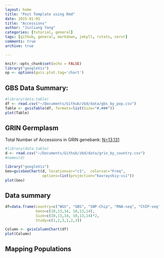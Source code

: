 ```yaml
---
layout: home
title: "Post Template using Rmd"
date: 2015-01-01
title: "Accessions"
author: "Jinliang Yang"
categories: [tutorial, general]  
tags: [github, general, markdown, jekyll, rstats, servr]  
comments: true  
archive: true

---
```


```r
knitr::opts_chunk$set(echo = FALSE)
library("googleVis")
op <- options(gvis.plot.tag='chart')
```

## GBS Data Summary:

```r
#library(data.table)
df <- read.csv("~/Documents/Github/zbd/data/gbs_by_pop.csv")
Table <- gvisTable(df, formats=list(Size="#,###"))
plot(Table)

```



## GRIN Germplasm 

Total Number of Accessions in GRIN genebank: [N=13,131](../page/accession/index.html)

```r
#library(data.table)
d <- read.csv("~/Documents/Github/zbd/data/grin_by_country.csv")
#names(d)

library("googleVis")
Geo=gvisGeoChart(d, locationvar="c1",  colorvar="Freq",
                 options=list(projection="kavrayskiy-vii"))
plot(Geo)

```

## Data summary

```r
df=data.frame(country=c("WGS", "GBS", "SNP-Chip", "RNA-seq", "ChIP-seq", "MNase"), 
              Geno=c(10,13,14, 10,13,14),
              Size=c(10,13,14, 10,13,14)*2,
              Study=c(1,2,3,1,2,3))

Column <- gvisColumnChart(df)
plot(Column)
```

## Mapping Populations



